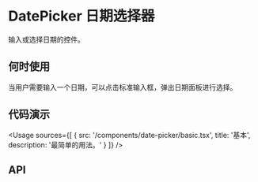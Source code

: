 
# DatePicker 日期选择器

输入或选择日期的控件。

## 何时使用

当用户需要输入一个日期，可以点击标准输入框，弹出日期面板进行选择。

## 代码演示

<Usage
  sources={[
    {
      src: '/components/date-picker/basic.tsx',
      title: '基本',
      description: '最简单的用法。'
    }
  ]}
/>

## API
